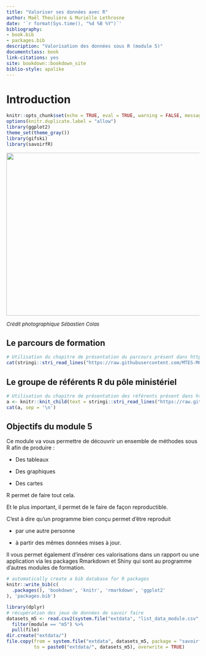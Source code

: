 ```yaml
--- 
title: "Valoriser ses données avec R"
author: Maël Theulière & Murielle Lethrosne
date: '`r format(Sys.time(), "%d %B %Y")`'
bibliography:
- book.bib
- packages.bib
description: "Valorisation des données sous R (module 5)"
documentclass: book
link-citations: yes
site: bookdown::bookdown_site
biblio-style: apalike
---
```


# Introduction

```r
knitr::opts_chunk$set(echo = TRUE, eval = TRUE, warning = FALSE, message = FALSE)
options(knitr.duplicate.label = "allow")
library(ggplot2)
theme_set(theme_gray())
library(gifski)
library(savoirfR)
```


![](images/renard.jpg){#id .class width=640 height=425}

<font size="2"> 
*Crédit photographique Sébastien Colas*
</font> 

## Le parcours de formation

```r
# Utilisation du chapitre de présentation du parcours présent dans https://github.com/MTES-MCT/parcours-r
cat(stringi::stri_read_lines("https://raw.githubusercontent.com/MTES-MCT/parcours-r/master/parties_communes/le_parcours_R.Rmd", encoding = "UTF-8"), sep = "\n")
```


## Le groupe de référents R du pôle ministériel

```r
# Utilisation du chapitre de présentation des référents présent dans https://github.com/MTES-MCT/parcours-r
a <- knitr::knit_child(text = stringi::stri_read_lines("https://raw.githubusercontent.com/MTES-MCT/parcours-r/master/parties_communes/les_referents_R.Rmd", encoding = "UTF-8"), quiet = TRUE)
cat(a, sep = '\n')
```


## Objectifs du module 5


Ce module va vous permettre de découvrir un ensemble de méthodes sous R afin de produire : 

- Des tableaux

- Des graphiques

- Des cartes


R permet de faire tout cela.

Et le plus important, il permet de le faire de façon reproductible.

C'est à dire qu'un programme bien conçu permet d'être reproduit 

- par une autre personne 

- à partir des mêmes données mises à jour.

Il vous permet également d'insérer ces valorisations dans un rapport ou une application via les packages Rmarkdown et Shiny qui sont au programme d'autres modules de formation.

```r
# automatically create a bib database for R packages
knitr::write_bib(c(
  .packages(), 'bookdown', 'knitr', 'rmarkdown', 'ggplot2'
), 'packages.bib')
```

```r
library(dplyr)
# récupération des jeux de données de savoir faire
datasets_m5 <- read.csv2(system.file("extdata", "list_data_module.csv", package = "savoirfR")) %>% 
  filter(module == "m5") %>% 
  pull(file)
dir.create("extdata/")
file.copy(from = system.file("extdata", datasets_m5, package = "savoirfR"), 
          to = paste0("extdata/", datasets_m5), overwrite = TRUE)

```


